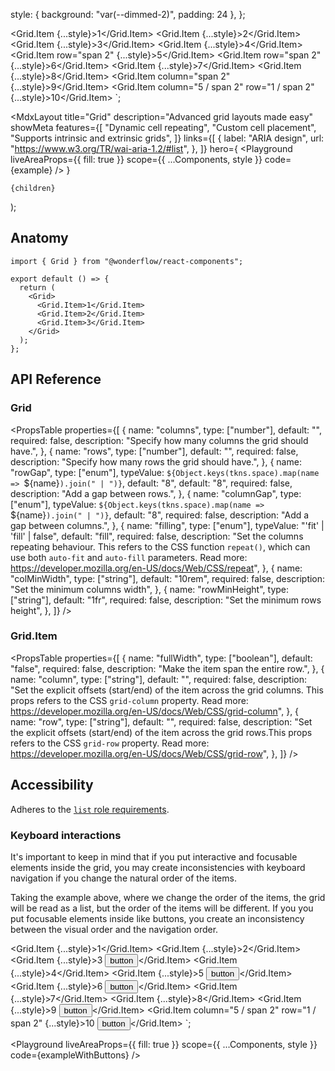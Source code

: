 
  style: { background: "var(--dimmed-2)", padding: 24 },
};

  <Grid.Item {...style}>1</Grid.Item>
  <Grid.Item {...style}>2</Grid.Item>
  <Grid.Item {...style}>3</Grid.Item>
  <Grid.Item {...style}>4</Grid.Item>
  <Grid.Item row="span 2" {...style}>5</Grid.Item>
  <Grid.Item row="span 2" {...style}>6</Grid.Item>
  <Grid.Item {...style}>7</Grid.Item>
  <Grid.Item {...style}>8</Grid.Item>
  <Grid.Item column="span 2" {...style}>9</Grid.Item>
  <Grid.Item column="5 / span 2" row="1 / span 2" {...style}>10</Grid.Item>
</Grid>`;

  <MdxLayout
    title="Grid"
    description="Advanced grid layouts made easy"
    showMeta
    features={[
      "Dynamic cell repeating",
      "Custom cell placement",
      "Supports intrinsic and extrinsic grids",
    ]}
    links={[
      {
        label: "ARIA design",
        url: "https://www.w3.org/TR/wai-aria-1.2/#list",
      },
    ]}
    hero={
      <Playground
        liveAreaProps={{ fill: true }}
        scope={{ ...Components, style }}
        code={example}
      />
    }
  >
    {children}
  </MdxLayout>
);

## Anatomy

```tsx highlight=1,5-9
import { Grid } from "@wonderflow/react-components";

export default () => {
  return (
    <Grid>
      <Grid.Item>1</Grid.Item>
      <Grid.Item>2</Grid.Item>
      <Grid.Item>3</Grid.Item>
    </Grid>
  );
};
```

## API Reference

### Grid

<PropsTable
  properties={[
    {
      name: "columns",
      type: ["number"],
      default: "",
      required: false,
      description: "Specify how many columns the grid should have.",
    },
    {
      name: "rows",
      type: ["number"],
      default: "",
      required: false,
      description: "Specify how many rows the grid should have.",
    },
    {
      name: "rowGap",
      type: ["enum"],
      typeValue: `${Object.keys(tkns.space).map(name => `${name}`).join(" | ")}`,
      default: "8",      default: "8",
      required: false,
      description: "Add a gap between rows.",
    },
    {
      name: "columnGap",
      type: ["enum"],
      typeValue: `${Object.keys(tkns.space).map(name => `${name}`).join(" | ")}`,
      default: "8",
      required: false,
      description: "Add a gap between columns.",
    },
    {
      name: "filling",
      type: ["enum"],
      typeValue: "'fit' | 'fill' | false",
      default: "fill",
      required: false,
      description:
        "Set the columns repeating behaviour. This refers to the CSS function `repeat()`, which can use both `auto-fit` and `auto-fill` parameters. Read more: https://developer.mozilla.org/en-US/docs/Web/CSS/repeat",
    },
    {
      name: "colMinWidth",
      type: ["string"],
      default: "10rem",
      required: false,
      description:
        "Set the minimum columns width",
    },
    {
      name: "rowMinHeight",
      type: ["string"],
      default: "1fr",
      required: false,
      description: "Set the minimum rows height",
    },
  ]}
/>

### Grid.Item

<PropsTable
  properties={[
    {
      name: "fullWidth",
      type: ["boolean"],
      default: "false",
      required: false,
      description: "Make the item span the entire row.",
    },
    {
      name: "column",
      type: ["string"],
      default: "",
      required: false,
      description:
        "Set the explicit offsets (start/end) of the item across the grid columns. This props refers to the CSS `grid-column` property. Read more: https://developer.mozilla.org/en-US/docs/Web/CSS/grid-column",
    },
    {
      name: "row",
      type: ["string"],
      default: "",
      required: false,
      description:
        "Set the explicit offsets (start/end) of the item across the grid rows.This props refers to the CSS `grid-row` property. Read more: https://developer.mozilla.org/en-US/docs/Web/CSS/grid-row",
    },
  ]}
/>

## Accessibility

Adheres to the [`list` role requirements](https://www.w3.org/TR/wai-aria-1.2/#list).

### Keyboard interactions

It's important to keep in mind that if you put interactive and focusable elements inside the grid, you may create inconsistencies with keyboard navigation if you change the natural order of the items.

Taking the example above, where we change the order of the items, the grid will be read as a list, but the order of the items will be different. If you you put focusable elements inside like buttons, you create an inconsistency between the visual order and the navigation order.

  <Grid.Item {...style}>1</Grid.Item>
  <Grid.Item {...style}>2</Grid.Item>
  <Grid.Item {...style}>3 <Button dimension="small">button</Button></Grid.Item>
  <Grid.Item {...style}>4</Grid.Item>
  <Grid.Item {...style}>5 <Button dimension="small">button</Button></Grid.Item>
  <Grid.Item {...style}>6 <Button dimension="small">button</Button></Grid.Item>
  <Grid.Item {...style}>7</Grid.Item>
  <Grid.Item {...style}>8</Grid.Item>
  <Grid.Item {...style}>9 <Button dimension="small">button</Button></Grid.Item>
  <Grid.Item column="5 / span 2" row="1 / span 2" {...style}>10 <Button dimension="small">button</Button></Grid.Item>
</Grid>`;

<Playground
  liveAreaProps={{ fill: true }}
  scope={{ ...Components, style }}
  code={exampleWithButtons}
/>

